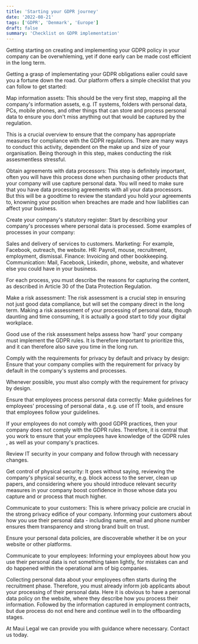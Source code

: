 ```yaml
---
title: 'Starting your GDPR journey'
date: '2022-08-21'
tags: ['GDPR', 'Denmark', 'Europe']
draft: false
summary: 'Checklist on GDPR implementation'
---
```


Getting starting on creating and implementing your GDPR policy in your company can be overwhleming, yet if done early can be made cost efficient in the long term.

Getting a grasp of implementating your GDPR obligations ealier could save you a fortune down the road. Our platform offers a simple checklist that you can follow to get started:

Map information assets:
This should be the very first step, mapping all the company's information assets, e.g. IT systems, folders with personal data, PCs, mobile phones, and other things that can store and process personal data to ensure you don't miss anything out that would be captured by the regulation.

This is a crucial overview to ensure that the company has appropriate measures for compliance with the GDPR regulations. There are many ways to conduct this activity, dependent on the make up and size of your organisation. Being thorough in this step, makes conducting the risk assesmentless stressful.

Obtain agreements with data processors:
This step is definitely important, often you will have this process done when purchasing other products that your company will use capture personal data.  You will need to make sure that you have data processing agreements with all your data processors. But this will be a goodtime to review the standard you hold your agreements to, knowning your position when breaches are made and how liabilities can affect your business.

Create your company's statutory register:
Start by describing your company's processes where personal data is processed. Some examples of processes in your company:

Sales and delivery of services to customers.
Marketing: For example, Facebook, outreach, the website.
HR: Payroll, mouse, recruitment, employment, dismissal.
Finance: Invoicing and other bookkeeping.
Communication: Mail, Facebook, Linkedin, phone, website, and whatever else you could have in your business.

For each process, you must describe the reasons for capturing the content, as described in Article 30 of the Data Protection Regulation.

Make a risk assessment:
The risk assessment is a crucial step in ensuring not just good data compliance, but will set the company direct in the long term. Making a risk assessment of your processing of personal data, though daunting and time consuming, it is actually a good start to tidy your digital workplace.

Good use of the risk assessment helps assess how 'hard' your company must implement the GDPR rules. It is therefore important to prioritize this, and it can therefore also save you time in the long run.

Comply with the requirements for privacy by default and privacy by design:
Ensure that your company complies with the requirement for privacy by default in the company's systems and processes.

Whenever possible, you must also comply with the requirement for privacy by design.

Ensure that employees process personal data correctly:
Make guidelines for employees' processing of personal data , e.g. use of IT tools, and ensure that employees follow your guidelines.

If your employees do not comply with good GDPR practices, then your company does not comply with the GDPR rules. Therefore, it is central that you work to ensure that your employees have knowledge of the GDPR rules , as well as your company's practices.

Review IT security in your company and follow through with necessary changes.

Get control of physical security:
It goes without saying, reviewing the company's physical security, e.g. block access to the server, clean up papers, and considering where you should introduce relevant security measures in your company boost confidence in those whose data you capture and or process that much higher.

Communicate to your customers:
This is where privacy policie are crucial in the strong privacy edifice of your company. Informing your customers about how you use their personal data - including name, email and phone number ensures them transparency and strong brand built on trust.

Ensure your personal data policies, are discoverable whether it be on your website or other platforms. 

Communicate to your employees:
Informing your employees about how you use their personal data is not something taken lightly, for mistakes can and do happened within the operational arm of big companies.

Collecting personal data about your employees often starts during the recruitment phase. Therefore, you must already inform job applicants about your processing of their personal data. Here it is obvious to have a personal data policy on the website, where they describe how you process their information. Followed by the information captured in employment contracts, but due process do not end here and continue well in to the offboarding stages.

At Maui Legal we can provide you with guidance where necessary. Contact us today.
